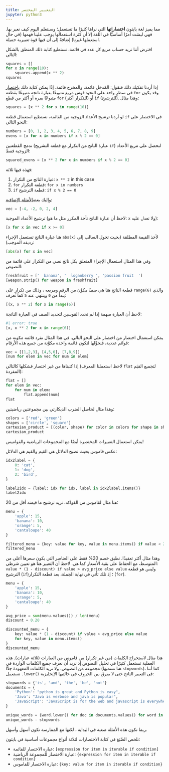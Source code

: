```yaml
---
title: التعبير المختصر
jupyter: python3
---
```


مما يميز لغة بايثون **اختصاراتها** التي نراها كثيرًا ما تستعمل؛ وسنتعلم اليوم كيف نعبر بها. فهي ليسَت أمرًا أساسيًّا في اللغة إلا أن كثرة استعمالها يوجب علينا فهمها (في حال استعملها غيرنا) إضافةً إلى أن فيها قوة تعبيرية جميلة.

افترض أننا نريد حساب مربع كل عدد في قائمة، نستطيع كتابة ذلك المنطق بالشكل التالي:


```python
squares = []
for x in range(10):
    squares.append(x ** 2)
squares
```

إذا أردنا تفكيك ذلك فنقول: المُدخل قائمة، والمخرج قائمة. إذًا يمكن كتابة ذلك [باختصار]((https://docs.python.org/3/tutorial/datastructures.html#list-comprehensions)) في سطرٍ واحد على النحو: قوس مربع متبوعًا بعبارة ناتجة متبوعًا بقطعة `for` وقد يكون متبوعًا بمرة أو أكثر من قطع `for` (للتكرار أكثر) أو `if` (للترشيح). وهذا مثال: 

```python
squares = [x ** 2 for x in range(10)]
```

لو أردنا ترشيح الأعداد الزوجية من القائمة، نستطيع استعمال قطعة `if` في الاختصار على النحو التالي:


```python
numbers = [0, 1, 2, 3, 4, 5, 6, 7, 8, 9]
evens = [x for x in numbers if x % 2 == 0]
```

ندمج القطعتين (عبارة الناتج من التكرار مع قطعة التشريح `if`) لنحصل على مربع الأعداد الزوجية فقط:


```python
squared_evens = [x ** 2 for x in numbers if x % 2 == 0]
```

فهذه فيها ثلاثة:

1. عبارة الناتج من التكرار: `x ** 2` in this case
2. `for` قطعة التكرار: `for x in numbers`
3. `if` قطعة الترشيح: `if x % 2 == 0`

وإليك بعض[ الأمثلة الإضافية](https://docs.python.org/3/tutorial/datastructures.html#list-comprehensions):

```python
vec = [-4, -2, 0, 2, 4]
```

ترشيح الأعداد الموجبة (لاحظ أن عبارة الناتج تأخذ المكرر مثل ما هو: `x` ولا تعدل عليه):

```python
[x for x in vec if x >= 0]
```

هنا عبارة الناتج تستعمل الإجراء `abs(x)` لأخذ القيمة المطلقة (بحيث تحول السالب إلى رديفه الموجب):

```python
[abs(x) for x in vec]
```

وفي هذا المثال استعمال الإجراء المتعلق بكل ناتج نصي من التكرار على قائمة من النصوص:

```python
freshfruit = ['  banana', '  loganberry ', 'passion fruit  ']
[weapon.strip() for weapon in freshfruit]
```

قطعة الناتج هنا هي صفّ مكوَّن من الرقم ومربعه ، وذلك من تكرارٍ على `range(6)` والذي يبدأ من `0` وينتهي عند `5` كما نعرف:

```python
[(x, x ** 2) for x in range(6)]
```

لاحظ أن العبارة مبهمة إذا لم تحدد القوسين لتحديد الصف في العبارة الناتجة:

```python
#| error: true
[x, x ** 2 for x in range(6)]
```

يمكن استعمال اختصار من اختصار على النحو التالي. في هذا المثال نفرد قائمة مكونة من قوائم عددية، فنحوِّلها لتكون قائمة واحدة مكوَّنة من جميع هذه الأرقام:


```python
vec = [[1,2,3], [4,5,6], [7,8,9]]
[num for elem in vec for num in elem]
```

إذا كتبناها من غير اختصار فشكلها كالتالي (لاحظ استعملنا المعرف `flat` لتجميع القيَم المفردة):


```python
flat = []
for elem in vec:
    for num in elem:
        flat.append(num)
flat
```

وهذا مثال لحاصل الضرب الديكارتي بين مجموعتين رياضيتين:

```python
colors = ['red', 'green']
shapes = ['circle', 'square']
cartesian_product = [(color, shape) for color in colors for shape in shapes]
cartesian_product
```

يمكن استعمال التعبيرات المختصرة أيضًا مع المجموعات الرياضية والقواميس!

عكس قاموس بحيث تصبح الدلائل هي القيم والقيم هي الدلائل:

```python
idx2label = {
    0: 'cat',
    1: 'dog',
    2: 'bird',
}

label2idx = {label: idx for idx, label in idx2label.items()}
label2idx
```

هنا مثال لقاموس من الفواكه، نريد ترشيح ما قيمته أقل من 20:

```python
menu = {
    'apple': 15,
    'banana': 10,
    'orange': 5,
    'cantaloupe': 40
}

filtered_menu = {key: value for key, value in menu.items() if value < 20}
filtered_menu
```

وهذا مثال أكثر تعقيدًا. نطبق خصم 20% فقط على العناصر التي يكون سعرها أعلى من المتوسط، مع الحفاظ على بقية الأسعار كما هي. لاحظ أن التعبير هنا هو تعيين شرطي: `value * (1 - discount) if value > avg_price else value` وليس هو قطعة الترشيح (`if`)؛ إذ تلك تأتي في نهاية الجملة، بعد قطعة التكرار (`for`).

```python
menu = {
    'apple': 15,
    'banana': 10,
    'orange': 5,
    'cantaloupe': 40
}

avg_price = sum(menu.values()) / len(menu)
discount = 0.20

discounted_menu = {
    key: value * (1 - discount) if value > avg_price else value
    for key, value in menu.items()
}
discounted_menu
```

هذا مثال لاستخراج الكلمات (من غير تكرار) من قاموس من العبارات (ثلاثة عبارات). هذه العملية تستعمل كثيرًا في تحليل النصوص إذ نريد أن نعرف جميع الكلمات الواردة في مجموعة من النصوص، ولا نريد الكلمات المعهودة جدًّا (هنا نسميها `stopwords`)، كما أننا نستعمل `.lower()` في التعبير الناتج حتى لا يفرق بين الحروف في حالتيها الإنجليزية:

```python
stopwords = {'is', 'and', 'the', 'be', 'not'}
documents = {
    'Python': "python is great and Python is easy",
    'Java': "Java is verbose and java is popular",
    'JavaScript': "JavaScript is for the web and javascript is everywhere"
}

unique_words = {word.lower() for doc in documents.values() for word in doc.split()}
unique_words - stopwords
```

ربما تكون هذه الأمثلة صعبة في البداية ، لكنها مع الممارسة تكون أسهل وأسهل.

نلخص الصِّيَغ في كتابة الاختصارات لثلاثة أنواع مجموعات أساسية في بايثون:

- عبارة الاختصار للقائمة: `[expression for item in iterable if condition]`
- عبارة الاختصار للمجموعة الرياضية: `{expression for item in iterable if condition}`
- عبارة الاختصار للقاموس: `{key: value for item in iterable if condition}`

